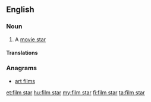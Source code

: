 ==English==
{{wikipedia|movie star}}

===Noun===
{{en-noun|head=[[film]] [[star]]}}

# {{British}} A [[movie star]]

====Translations====
{{trans-see|movie star}}

===Anagrams===
* [[art films#English|art films]]

[[et:film star]]
[[hu:film star]]
[[my:film star]]
[[fi:film star]]
[[ta:film star]]